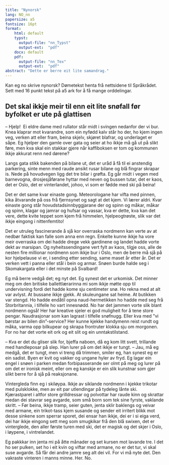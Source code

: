 ```yaml
---
title: "Nynorsk"
lang: NO_nn
papersize: a5
fontsize: 16pt
format:
    html: default
    typst:
      output-file: "nn_Typst"
      output-ext:  "pdf"
    docx: default
    pdf: 
      output-file: "nn_Tex"
      output-ext:  "pdf"
abstract: "Dette er berre eit lite samandrag."
---
```


Kan eg no skrive nynorsk? Dømetekst henta frå nettsidene til Språkrådet. Sett med 16 punkt tekst på a5 ark for å få mange orddelingar.

## Det skal ikkje meir til enn eit lite snøfall før byfolket er ute på glattisen

– Hjelp! 
Ei eldre dame med rullator står midt i svingen nedanfor der vi bur. Knea klaprar mot kvarandre, som ein nyfødd kalv står ho der, ho kjem ingen veg, verken att eller fram, beina skjelv, skjøret blafrar, og underlaget er såpe. Eg hjelper den gamle over gata og seier at ho ikkje må gå ut på slikt føre, men kva skal ein stakkar gjere når kaffiboksen er tom og kommunen ikkje akkurat renn ned dørene?

Langs gata stikk bakenden på bilane ut, det er uråd å få til ei anstendig parkering, sinte menn med raude ansikt rusar bilane og blå fingrar skrapar is. Nede på hovudvegen ligg det tre bilar i grøfta. Eg går midt i vegen med barnevogna, drosjesjåførane hyttar med neven og bussen tutar, det er kaos, det er Oslo, det er vinterlandet, johoo, vi som er fødde med ski på beina!

Det er det same kvar einaste gong. Meteorologane har vifta med pinnen, kika åtvarande på oss frå fjernsynet og sagt at det kjem. Vi lærer aldri. Kvar einaste gong står hovudstadsinnbyggjarane der og spinn og måkar, måkar og spinn, klagar og jamrar og hufsar og vassar, kva er dette, kva kan det vere, dette kvite teppet som kjem frå himmelen, hjelpeogtrøste, slik var det ikkje eingong i nittenfemtito! 

Det er utruleg fascinerande å sjå kor overraska nordmenn kan verte av at nedbør faktisk kan falle som anna enn regn. Enkelte kunne ikkje ha vore meir overraska om dei hadde drege vekk gardinene og landet hadde vorte dekt av marsipan. Og nyheitssendingane vert fylt av kaos, tilgje oss, alle de nesten fire millionar nordmenn som ikkje bur i Oslo, men de berre må sjå på kor hjelpelause vi er, i sending etter sending, same maset år etter år. Det er verken vett i panna eller stål i bein og armar. Snøen burde halde seg i Skomakargata eller i det minste på Svalbard!

Eg må berre vedgå det; eg nyt det. Eg synest det er urkomisk. Det minner meg om den britiske ballettlærarinna mi som ikkje møtte opp til undervisning fordi det hadde kome sju centimeter snø. Ho rekna med at alt var avlyst. At bussane ikkje gjekk. At skuleungane sat heime. At butikken var stengd. Ho hadde endåtil opna naud-hermetikken ho hadde med seg frå Storbritannia, i tilfelle ho vart innesnødd. No har det jammen vorte slik blant nordmenn også! Her har kreative sjeler ei god muligheit for å tene store pengar. Naudrasjonar som kan lagrast i tilfelle snøfnugg. Eller kva med ”vi børstar av bilen din”-service? Her kunne kjekke handymenn reist rundt og måka, varma opp bilkupear og skrapa frontruter klokka sju om morgonen. For no har det vorte eit ork og eit slit og ein unntakstilstand.

– Kva er det du gliser slik for, bjeffa naboen, då eg kom litt svett, trillande med handleposar på slep. Han lurer på om det ikkje er tungt. – Jau, må eg medgå, det er tungt, men vi treng då trimmen, smiler eg, han synest eg er ein sadist. Byen er kvit og vakker og ungane hyler av fryd. Eg lagar ein engel i snøen i parken medan forbipasserande ser olmt på meg og lurer på om det er ironisk meint, eller om eg kanskje er ein slik kunstnar som gjer slikt berre for å sjå på reaksjonane.

Vintergleda finn eg i skiløypa. Ikkje av siklande nordmenn i kjekke trikotar med pulsklokke, men av eit par utlendingar på tydeleg lånte ski. Kjærastparet i altfor store grilldressar og polvottar har raude kinn og skrattar medan dei stavrar seg avgarde, som små born som tek sine fyrste, vaklande skritt. – Før beina, ikkje tramp, seier guten, jenta sklir baklengs og veivar med armane, ein trikot-tass kjem susande og sender eit irritert blikk mot desse sinkene som sperrar sporet, dei ensar han ikkje, dei er i si eiga verd, dei har ikkje eingong sett meg som smugkikar frå den blå swixen, det er vinterglede, den aller første turen med ski, det er magisk og det skjer i Oslo, i løypene, i vintrelandet.

Eg pakkkar inn jenta mi på åtte månader og set kursen mot lavande tre. I det ho ser pulken, set ho i eit kvin og viftar med armane, no er det tur, vi skal suse avgarde. Så får dei andre jamre seg alt dei vil. For vi må nyte det. Den vakraste vinteren i manns minne. Her. No.
